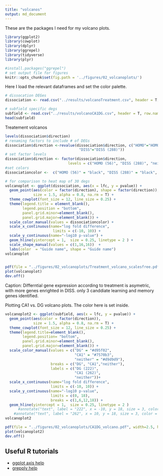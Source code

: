 ```yaml
---
title: "volcanos"
output: md_document
---
```


These are the packages I need for my volcano plots.

```r
library(ggplot2)
library(cowplot)
library(dplyr)
library(ggrepel)
library(tidyverse)
library(plyr)

#install.packages("ggrepel")
# set output file for figures 
knitr::opts_chunk$set(fig.path = '../figures/02_volcanoplots/')
```

Here I load the relevant dataframes and set the color palette.

```r
# dissocation DEGes
dissociation <- read.csv("../results/volcanoTreatment.csv", header = T, row.names = 1)

# subfield specific degs
subfield <- read.csv("../results/volcanoCA1DG.csv", header = T, row.names = 1)
head(subfield)
```

Treatement volcanos

```r
levels(dissociation$direction)
# renaming factors to include # of DEGs
dissociation$direction <-revalue(dissociation$direction, c("HOMO"="HOMO (56)", 
                                  "DISS"="DISS (288)"))
# set factor levels
dissociation$direction <- factor(dissociation$direction,
                             levels = c("HOMO (56)", "DISS (288)", "neither"))
#set colors
dissociationcolor <-  c("HOMO (56)" = "black", "DISS (288)" = "black", "neither" = "#d9d9d9")

# for comparison to heat map of 30 degs
volcanoplot <- ggplot(dissociation, aes(x = lfc, y = pvalue)) + 
  geom_point(aes(color = factor(direction), shape = factor(direction)), 
             size = 1.5, alpha = 0.8, na.rm = T) + 
  theme_cowplot(font_size = 12, line_size = 0.25) +
  theme(legend.title = element_blank(),
        legend.position = "bottom",
        panel.grid.minor=element_blank(),
        panel.grid.major=element_blank()) +
  scale_color_manual(values = dissociationcolor) +
  scale_x_continuous(name="log fold difference",
                      limits = c(-10, 10)) +
  scale_y_continuous(name="-log10 p-value") +
  geom_hline(yintercept = 1,  size = 0.25, linetype = 2 ) + 
  scale_shape_manual(values = c(1,16,16))  +
  labs(color  = "Guide name", shape = "Guide name")
volcanoplot  

  
pdf(file = "../figures/02_volcanoplots/Treatment_volcano_scalesfree.pdf", width=3.25, height=3.25)
plot(volcanoplot)
dev.off()
```

Caption: Differntial gene expression according to treatment is asymetric, with more genes enrighted in DISS. only 3 canddiate learning and memory genes identified.


Plotting CA1 vs. DG volcano plots. The color here is set inside. 

```r
volcanoplot2 <- ggplot(subfield, aes(x = lfc, y = pvalue)) + 
  geom_point(aes(color = factor(direction)), 
             size = 1.5, alpha = 0.8, na.rm = T) + 
  theme_cowplot(font_size = 12, line_size = 0.25) +
  theme(legend.title=element_blank(),
        legend.position= "bottom",
        panel.grid.minor=element_blank(),
        panel.grid.major=element_blank()) + 
  scale_color_manual(values = c("DG" = "#d95f02",
                                "CA1" = "#7570b3",
                                "neither" = "#d9d9d9"),
                     breaks = c("DG", "CA1","neither"),
                     labels = c("DG (222)", 
                                "CA1 (262)", 
                                "neither"))+
  scale_x_continuous(name="log fold difference",
                     limits = c(-10, 10)) +
  scale_y_continuous(name="-log10 p-value",
                     limits = c(0, 18),
                     breaks = c(1,6,12,18)) +
  geom_hline(yintercept = 1,  size = 0.25, linetype = 2 )  
      #annotate("text", label = "222", x = -10, y = 18, size = 3, color = "black") + 
    #annotate("text", label = "262", x = 10, y = 18, size = 3, color = "black") 
volcanoplot2 

pdf(file = "../figures/02_volcanoplots/CA1DG_volcano.pdf", width=2.5, height=2.25)
plot(volcanoplot2)
dev.off()

```


## Useful R tutorials
- [ggplot axis help](http://ggplot2.tidyverse.org/reference/scale_continuous.html)
- [grepply help](http://www.gettinggeneticsdone.com/2016/01/repel-overlapping-text-labels-in-ggplot2.html)